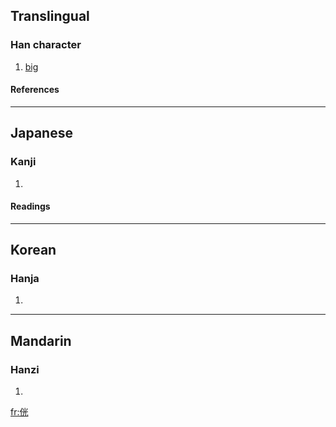 ==Translingual==
===Han character===
{{Han char|rad=人|as=06|sn=8|four=|canj=人火一山 (OFMU)}}
# [[big]]
====References====
{{Han ref|kx=0101.230|dkj=00586|dj=0215.040|hdz=10147.090|uh=4F8A|ud=20362}}
----
==Japanese==
===Kanji===
{{ja-kanji|grade=|rs=人06}}
# {{defn|Japanese}} 
====Readings====
{{ja-readings|on=[[こう]] (kō)|kun=[[さかん]] (sakan)}}
----
==Korean==
===Hanja===
{{ko-hanja|hangeul=광|rv=gwang|mr=kwang}}
# {{defn|Korean}}
----
==Mandarin==
===Hanzi===
{{cmn-hanzi|pin=[[guāng]] (guang1), [[měi]] (mei3)|wg=kuang<sup>1</sup>, mei<sup>3</sup>}}
# {{defn|Mandarin}}

[[fr:侊]]
